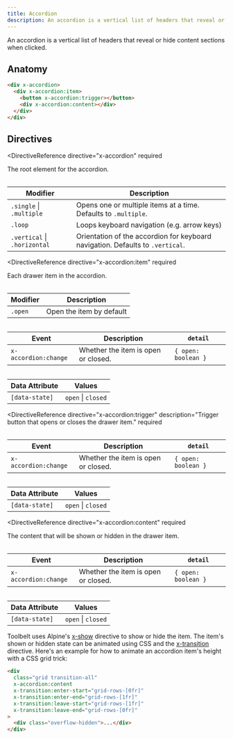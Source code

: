 ```yaml
---
title: Accordion
description: An accordion is a vertical list of headers that reveal or hide content sections when clicked.
---
```



<Toolbelt />

<Lede>
  An accordion is a vertical list of headers that reveal or hide content
  sections when clicked.
</Lede>

<AccordionDemo />

## Anatomy

```html
<div x-accordion>
  <div x-accordion:item>
    <button x-accordion:trigger></button>
    <div x-accordion:content></div>
  </div>
</div>
```

## Directives

<DirectiveReference
  directive="x-accordion"
  required
>
  The root element for the accordion.

  <Table>

| Modifier                     | Description                                                                    |
| ---------------------------- | ------------------------------------------------------------------------------ |
| `.single` \| `.multiple`     | Opens one or multiple items at a time. Defaults to `.multiple`.                |
| `.loop`                      | Loops keyboard navigation (e.g. arrow keys)                                    |
| `.vertical` \| `.horizontal` | Orientation of the accordion for keyboard navigation. Defaults to `.vertical`. |

  </Table>
</DirectiveReference>

<DirectiveReference
  directive="x-accordion:item"
  required
>
  Each drawer item in the accordion.

  <Table>

| Modifier | Description              |
| -------- | ------------------------ |
| `.open`  | Open the item by default |

  </Table>

  <Table>

| Event              | Description                         | `detail`            |
| ------------------ | ----------------------------------- | ------------------- |
| `x-accordion:change` | Whether the item is open or closed. | `{ open: boolean }` |

  </Table>

  <Table>

| Data Attribute | Values             |
| -------------- | ------------------ |
| `[data-state]` | `open` \| `closed` |

  </Table>
</DirectiveReference>

<DirectiveReference
  directive="x-accordion:trigger"
  description="Trigger button that opens or closes the drawer item."
  required
>
  <Table>

| Event              | Description                         | `detail`            |
| ------------------ | ----------------------------------- | ------------------- |
| `x-accordion:change` | Whether the item is open or closed. | `{ open: boolean }` |

  </Table>

  <Table>

| Data Attribute | Values             |
| -------------- | ------------------ |
| `[data-state]` | `open` \| `closed` |

  </Table>
</DirectiveReference>

<DirectiveReference
  directive="x-accordion:content"
  required
>
  The content that will be shown or hidden in the drawer item.

  <Table>

| Event              | Description                         | `detail`            |
| ------------------ | ----------------------------------- | ------------------- |
| `x-accordion:change` | Whether the item is open or closed. | `{ open: boolean }` |

  </Table>

  <Table>

| Data Attribute | Values             |
| -------------- | ------------------ |
| `[data-state]` | `open` \| `closed` |

  </Table>

Toolbelt uses Alpine's [x-show](https://alpinejs.dev/directives/show) directive to show or hide the item.
The item's shown or hidden state can be animated using CSS and the [x-transition](https://alpinejs.dev/directives/transition#applying-css-classes) directive. Here's an example for how to animate an accordion item's height with a CSS grid trick:

```html
<div
  class="grid transition-all"
  x-accordion:content
  x-transition:enter-start="grid-rows-[0fr]"
  x-transition:enter-end="grid-rows-[1fr]"
  x-transition:leave-start="grid-rows-[1fr]"
  x-transition:leave-end="grid-rows-[0fr]"
>
  <div class="overflow-hidden">...</div>
</div>
```

</DirectiveReference>
